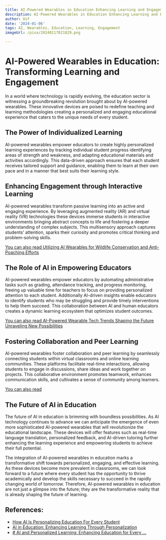 ```yaml
---
title: AI-Powered Wearables in Education Enhancing Learning and Engagement
description: AI-Powered Wearables in Education Enhancing Learning and Engagement
author: Usf
date: '2024-01-06'
tags: AI, Wearables, Education, Learning, Engagement
imageUrl: /pixa/20240117021829.png

---
```

# AI-Powered Wearables in  Education: Transforming Learning and  Engagement

In a world where technology is rapidly evolving, the education sector is witnessing a groundbreaking revolution brought  about by  AI-powered wearables. These  innovative devices are poised to redefine teaching and learning methodologies creating a personalized and engaging educational  experience  that caters to the unique needs of every student.

## The Power of Individualized Learning

AI-powered wearables empower  educators to create highly personalized learning experiences by tracking individual student progress identifying  areas of strength and  weakness, and adapting  educational materials and activities accordingly. This data-driven approach ensures that each student receives tailored support and guidance, enabling them to learn at their own pace and in a  manner that best suits their learning style.

## Enhancing Engagement through Interactive Learning

AI-powered wearables transform passive learning into  an  active and engaging experience. By leveraging augmented reality (AR) and virtual reality (VR) technologies these devices immerse students in interactive environments bringing abstract concepts to life and fostering a deeper understanding of complex subjects. This multisensory approach captures students'  attention, sparks their curiosity and promotes critical thinking and problem-solving skills.

[You can also read Utilizing AI Wearables  for Wildlife Conservation and Anti-Poaching  Efforts](Utilizing%20AI%20Wearables%20for%20Wildlife%20Conservation%20and%20Anti-Poaching%20Efforts)


## The Role of AI in Empowering Educators

AI-powered wearables empower educators by  automating administrative tasks such as grading, attendance tracking,  and progress monitoring, freeing up valuable time for teachers to focus on  providing personalized attention to  each student. Additionally AI-driven insights enable educators to identify students  who may be struggling and provide timely interventions to help them succeed. This collaboration between AI and human educators creates a dynamic learning ecosystem that  optimizes student  outcomes.

[You can also read AI-Powered Wearable Tech Trends Shaping the Future Unraveling  New Possibilities](AI-Powered%20Wearable%20Tech%20Trends%20Shaping%20the%20Future%20Unraveling%20New%20Possibilities)


## Fostering Collaboration and Peer Learning

AI-powered wearables foster  collaboration and peer learning by seamlessly connecting students  within virtual classrooms and online learning communities. These platforms facilitate real-time interactions, allowing students to engage  in  discussions, share ideas and work together on projects. This collaborative environment promotes teamwork, enhances communication skills, and cultivates a sense of community among learners.

[You can also read ]()


## The Future of AI in Education

The future of  AI in education is brimming with boundless possibilities. As AI technology continues to advance we can anticipate  the emergence  of even more  sophisticated AI-powered  wearables that will revolutionize the educational landscape. These devices will offer features  such as real-time language translation, personalized feedback, and AI-driven tutoring further enhancing the learning  experience and  empowering students to achieve their full potential.

The integration of AI-powered wearables in education marks a transformative shift towards personalized, engaging, and effective learning. As these devices become more prevalent in classrooms, we can look forward  to a  future  where every student has the opportunity to  thrive academically and develop the skills necessary to  succeed in the rapidly changing  world of tomorrow. Therefore, AI-powered wearables in  education are  not just  a glimpse into the future; they  are the transformative  reality that is already shaping the future of learning.

## References:
- [How AI Is Personalizing Education For Every Student](https://elearningindustry.com/how-ai-is-personalizing-education-for-every-student)
- [AI in Education: Enhancing Learning Through Personalization](https://medium.com/@sukhveersinghdhiman74/ai-in-education-enhancing-learning-through-personalization-6c4e57b64517)
- [# AI and Personalized Learning: Enhancing Education for Every ...](https://www.linkedin.com/pulse/ai-personalized-learning-enhancing-education-every-student)
